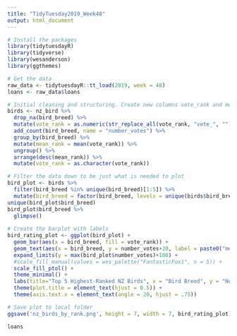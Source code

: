 ```yaml
---
title: "TidyTuesday2019_Week48"
output: html_document
---
```


```r
# Install the packages
library(tidytuesdayR)
library(tidyverse)
library(wesanderson)
library(ggthemes)

# Get the data 
raw_data <- tidytuesdayR::tt_load(2019, week = 48)
loans <- raw_data$loans

# Initial cleaning and structuring. Create new columns vote_rank and mean_rank
birds <- nz_bird %>% 
  drop_na(bird_breed) %>% 
  mutate(vote_rank = as.numeric(str_replace_all(vote_rank, "vote_", ""))) %>% 
  add_count(bird_breed, name = "number_votes") %>% 
  group_by(bird_breed) %>% 
  mutate(mean_rank = mean(vote_rank)) %>% 
  ungroup() %>% 
  arrange(desc(mean_rank)) %>% 
  mutate(vote_rank = as.character(vote_rank))

# Filter the data down to be just what is needed to plot
bird_plot <- birds %>% 
  filter(bird_breed %in% unique(bird_breed)[1:5]) %>% 
  mutate(bird_breed = factor(bird_breed, levels = unique(birds$bird_breed)))
unique(bird_plot$bird_breed)
bird_plot$bird_breed %>% 
  glimpse()
          
# Create the barplot with labels          
bird_rating_plot <- ggplot(bird_plot) +
  geom_bar(aes(x = bird_breed, fill = vote_rank)) +
  geom_text(aes(x = bird_breed, y = number_votes+20, label = paste0("mean rank: \n", round(mean_rank, 2))), vjust = 0) +
  expand_limits(y = max(bird_plot$number_votes)+100) +
  #scale_fill_manual(values = wes_palette("FantasticFox1", n = 5)) +
  scale_fill_ptol() +
  theme_minimal() +
  labs(title="Top 5 Highest-Ranked NZ Birds", x = "Bird Breed", y = "Number of Votes", fill = "Rank") +
  theme(plot.title = element_text(hjust = 0.5)) +
  theme(axis.text.x = element_text(angle = 20, hjust = .75))

# Save plot to local folder
ggsave('nz_birds_by_rank.png', height = 7, width = 7, bird_rating_plot)

loans
```